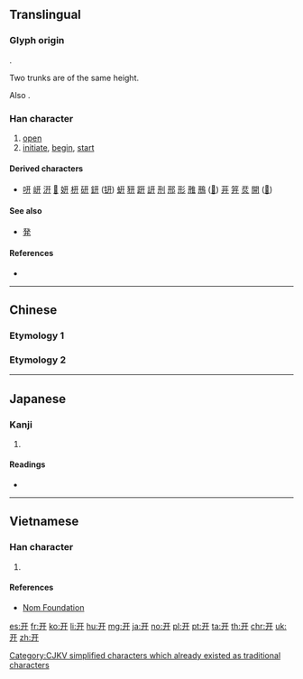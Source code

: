 {{character info/new}}
{{also|開|丹|井|幵|并}}
==Translingual==
{{stroke order|type=animate}}
{{stroke order|strokes=4}}

===Glyph origin===
{{Han etym}}
{{Han compound|干|干|t2=trunk|ls=ic}}.

Two trunks are of the same height.

Also {{Han simp|開|f=門|t=&nbsp;}}.

===Han character===
{{Han char|rn=55|rad=廾|as=01|sn=4|four=|canj=MT|ids=⿱一廾}}

# [[open]]
# [[initiate]], [[begin]], [[start]]

====Derived characters====
* [[咞]] [[岍]] [[汧]] [[𤜵]] [[妍]] [[枅]] [[研]] [[鈃]] ([[钘]]) [[蚈]] [[豜]] [[趼]] [[訮]] [[刑]] [[邢]] [[形]] [[雃]] [[鳽]] ([[𫛚]]) [[茾]] [[笄]] [[烎]] [[開]] ([[𫔭]])

====See also====
* {{l|mul|元}} [[発]] {{qualifier|graphically similar}}

====References====
* {{Han ref|kx=0353.101|hdz=10514.030|uh=5F00|ud=24320}}

[[Category:CJKV simplified characters which already existed as traditional characters]]

----

==Chinese==

===Etymology 1===
{{zh-see|開}}

===Etymology 2===
{{zh-see|幵|v}}

----
==Japanese==

===Kanji===
{{ja-kanji|grade=|rs=門04}}

# {{alternative form of|開|lang=ja}}

====Readings====
* {{ja-readings|goon=[[かい]] (kai), [[け]] (ke)|kanon=[[かい]] (kai)|kun=[[ひら]] (hira), [[あ]] (a)|nanori=[[さく]] (saku), [[はる]] (haru), [[はるき]] (haruki), [[ひら]] (hira), [[ひらかす]] (hirakasu), [[ひらき]] (hiraki), [[ひらく]] (hiraku)}}
----

==Vietnamese==

===Han character===
{{vi-readings|rs=廾01|hanviet=khai}}

# {{defn|lang=vi|sort=廾01}}

====References====
* [http://nomfoundation.org/common/nom_details.php?codepoint=5f00 Nom Foundation]

[[es:开]]
[[fr:开]]
[[ko:开]]
[[li:开]]
[[hu:开]]
[[mg:开]]
[[ja:开]]
[[no:开]]
[[pl:开]]
[[pt:开]]
[[ta:开]]
[[th:开]]
[[chr:开]]
[[uk:开]]
[[zh:开]]